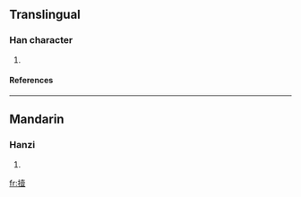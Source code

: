 ==Translingual==
===Han character===
{{Han char|rn=64|rad=手|as=12|sn=15|four=|canj=手土月廿 (QGBT)}}
# {{defn|Han|sort=手12}}
====References====
{{Han ref|kx=0453.340|dkj=12690|dj=0803.170|hdz=31953.050|uh=648E|ud=25742}}

----
==Mandarin==
===Hanzi===
{{cmn-hanzi|pin=[[yì]] ([[yi4]])|wg=i<sup>4</sup>}}
# {{defn|Mandarin}}

[[fr:撎]]